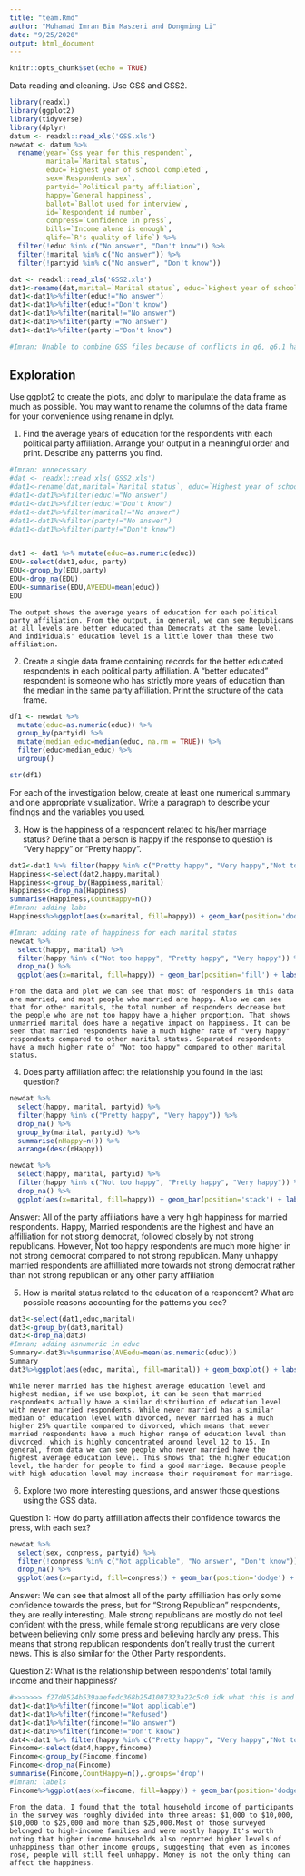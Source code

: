 ```yaml
---
title: "team.Rmd"
author: "Muhamad Imran Bin Maszeri and Dongming Li"
date: "9/25/2020"
output: html_document
---
```


```r
knitr::opts_chunk$set(echo = TRUE)
```

Data reading and cleaning. Use GSS and GSS2.
```r
library(readxl)
library(ggplot2)
library(tidyverse)
library(dplyr)
datum <- readxl::read_xls('GSS.xls')
newdat <- datum %>%
  rename(year=`Gss year for this respondent`, 
         marital=`Marital status`, 
         educ=`Highest year of school completed`, 
         sex=`Respondents sex`, 
         partyid=`Political party affiliation`, 
         happy=`General happiness`, 
         ballot=`Ballot used for interview`, 
         id=`Respondent id number`,
         conpress=`Confidence in press`,
         bills=`Income alone is enough`,
         qlife=`R's quality of life`) %>%
  filter(!educ %in% c("No answer", "Don't know")) %>%
  filter(!marital %in% c("No answer")) %>%
  filter(!partyid %in% c("No answer", "Don't know"))

dat <- readxl::read_xls('GSS2.xls')
dat1<-rename(dat,marital=`Marital status`, educ=`Highest year of school completed`, sex=`Respondents sex`, party=`Political party affiliation`, happy=`General happiness`, fincome=`Total family income`, age=`Age of respondent`)
dat1<-dat1%>%filter(educ!="No answer")
dat1<-dat1%>%filter(educ!="Don't know")
dat1<-dat1%>%filter(marital!="No answer")
dat1<-dat1%>%filter(party!="No answer")
dat1<-dat1%>%filter(party!="Don't know")

#Imran: Unable to combine GSS files because of conflicts in q6, q6.1 has variables that are not in q6.2 and vice versa
```

## Exploration

Use ggplot2 to create the plots, and dplyr to manipulate the data frame as much as possible. You may want to rename the columns of the data frame for your convenience using rename in dplyr.

1. Find the average years of education for the respondents with each political party affiliation. Arrange your output in a meaningful order and print. Describe any patterns you find.
```r

#Imran: unnecessary
#dat <- readxl::read_xls('GSS2.xls')
#dat1<-rename(dat,marital=`Marital status`, educ=`Highest year of school completed`, sex=`Respondents sex`, party=`Political party affiliation`, happy=`General happiness`, fincome=`Total family income`, age=`Age of respondent`)
#dat1<-dat1%>%filter(educ!="No answer")
#dat1<-dat1%>%filter(educ!="Don't know")
#dat1<-dat1%>%filter(marital!="No answer")
#dat1<-dat1%>%filter(party!="No answer")
#dat1<-dat1%>%filter(party!="Don't know")


dat1 <- dat1 %>% mutate(educ=as.numeric(educ))
EDU<-select(dat1,educ, party)
EDU<-group_by(EDU,party)
EDU<-drop_na(EDU)
EDU<-summarise(EDU,AVEEDU=mean(educ))
EDU
```
    
    The output shows the average years of education for each political party affiliation. From the output, in general, we can see Republicans at all levels are better educated than Democrats at the same level. And individuals' education level is a little lower than these two affiliation.
    
2. Create a single data frame containing records for the better educated respondents in each political party affiliation. A “better educated” respondent is someone who has strictly more years of education than the median in the same party affiliation. Print the structure of the data frame.

```r
df1 <- newdat %>%
  mutate(educ=as.numeric(educ)) %>%
  group_by(partyid) %>%
  mutate(median_educ=median(educ, na.rm = TRUE)) %>%
  filter(educ>median_educ) %>%
  ungroup()

str(df1)
```

For each of the investigation below, create at least one numerical summary and one appropriate visualization. Write a paragraph to describe your findings and the variables you used.

3. How is the happiness of a respondent related to his/her marriage status? Define that a person is happy if the response to question is “Very happy” or “Pretty happy”.

```r
dat2<-dat1 %>% filter(happy %in% c("Pretty happy", "Very happy","Not too happy"))
Happiness<-select(dat2,happy,marital)
Happiness<-group_by(Happiness,marital)
Happiness<-drop_na(Happiness) 
summarise(Happiness,CountHappy=n())
#Imran: adding labs
Happiness%>%ggplot(aes(x=marital, fill=happy)) + geom_bar(position='dodge') + labs(title="Total Happiness with each marital status", x="Marital Status", fill="Happiness")

#Imran: adding rate of happiness for each marital status
newdat %>%
  select(happy, marital) %>%
  filter(happy %in% c("Not too happy", "Pretty happy", "Very happy")) %>%
  drop_na() %>%
  ggplot(aes(x=marital, fill=happy)) + geom_bar(position='fill') + labs(title="Rate of Happiness with each marital status", x="Marital Status", fill="Happiness")
```
    
    From the data and plot we can see that most of responders in this data are married, and most people who married are happy. Also we can see that for other maritals, the total number of responders decrease but the people who are not too happy have a higher proportion. That shows unmarried marital does have a negative impact on happiness. It can be seen that married respondents have a much higher rate of "very happy" respondents compared to other marital status. Separated respondents have a much higher rate of "Not too happy" compared to other marital status.
    
4. Does party affiliation affect the relationship you found in the last question?

```r
newdat %>%
  select(happy, marital, partyid) %>%
  filter(happy %in% c("Pretty happy", "Very happy")) %>%
  drop_na() %>%
  group_by(marital, partyid) %>%
  summarise(nHappy=n()) %>%
  arrange(desc(nHappy))

newdat %>%
  select(happy, marital, partyid) %>%
  filter(happy %in% c("Not too happy", "Pretty happy", "Very happy")) %>%
  drop_na() %>%
  ggplot(aes(x=marital, fill=happy)) + geom_bar(position='stack') + labs(fill="Happiness", x="Marital Status") + facet_wrap(~partyid) + coord_flip()
```

Answer: All of the party affiliations have a very high happiness for married respondents. Happy, Married respondents are the highest and have an affilliation for not strong democrat, followed closely by not strong republicans. However, Not too happy respondents are much more higher in not strong democrat compared to not strong republican. Many unhappy married respondents are affilliated more towards not strong democrat rather than not strong republican or any other party affiliation

5. How is marital status related to the education of a respondent? What are possible reasons accounting for the patterns you see?

```r
dat3<-select(dat1,educ,marital)
dat3<-group_by(dat3,marital)
dat3<-drop_na(dat3)
#Imran; adding asnumeric in educ
Summary<-dat3%>%summarise(AVEedu=mean(as.numeric(educ)))
Summary
dat3%>%ggplot(aes(educ, marital, fill=marital)) + geom_boxplot() + labs(title="Education Level with Marital Status", x="Marital Status", y="Education Level")
```

    While never married has the highest average education level and highest median, if we use boxplot, it can be seen that married respondents actually have a similar distribution of education level with never married respondents. While never married has a similar median of education level with divorced, never married has a much higher 25% quartile compared to divorced, which means that never married respondents have a much higher range of education level than divorced, which is highly concentrated around level 12 to 15. In general, from data we can see people who never married have the highest average education level. This shows that the higher education level, the harder for people to find a good marriage. Because people with high education level may increase their requirement for marriage.

6. Explore two more interesting questions, and answer those questions using the GSS data.

Question 1: How do party affilliation affects their confidence towards the press, with each sex?
```r
newdat %>%
  select(sex, conpress, partyid) %>%
  filter(!conpress %in% c("Not applicable", "No answer", "Don't know")) %>%
  drop_na() %>%
  ggplot(aes(x=partyid, fill=conpress)) + geom_bar(position='dodge') + labs(title="Confidence in press with Party Affilliation", x="Party Affilliation", fill="Press Confidence") + facet_wrap(~sex) + coord_flip()
```

Answer: We can see that almost all of the party affilliation has only some confidence towards the press, but for "Strong Republican" respondents, they are really interesting. Male strong republicans are mostly do not feel confident with the press, while female strong republicans are very close between believing only some press and believing hardly any press. This means that strong republican respondents don't really trust the current news. This is also similar for the Other Party respondents.

Question 2: What is the relationship between respondents' total family income and their happiness?
```r
#>>>>>>> f27d0524b539aaefedc368b2541007323a22c5c0 idk what this is and why is this here-Imran
dat1<-dat1%>%filter(fincome!="Not applicable")
dat1<-dat1%>%filter(fincome!="Refused")
dat1<-dat1%>%filter(fincome!="No answer")
dat1<-dat1%>%filter(fincome!="Don't know")
dat4<-dat1 %>% filter(happy %in% c("Pretty happy", "Very happy","Not too happy"))
Fincome<-select(dat4,happy,fincome)
Fincome<-group_by(Fincome,fincome)
Fincome<-drop_na(Fincome) 
summarise(Fincome,CountHappy=n(),.groups='drop')
#Imran: labels
Fincome%>%ggplot(aes(x=fincome, fill=happy)) + geom_bar(position='dodge')+theme_bw(9)+coord_flip() + labs(title="Income Range and Total Happiness", x="Income Range", fill="Happiness")
```

    From the data, I found that the total household income of participants in the survey was roughly divided into three areas: $1,000 to $10,000, $10,000 to $25,000 and more than $25,000.Most of those surveyed belonged to high-income families and were mostly happy.It's worth noting that higher income households also reported higher levels of unhappiness than other income groups, suggesting that even as incomes rose, people will still feel unhappy. Money is not the only thing can affect the happiness.